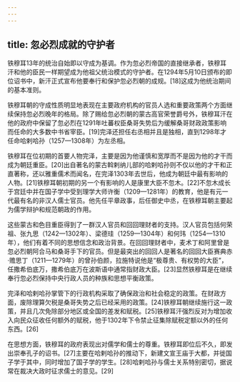 ```yaml
---
---
---
```

title: 忽必烈成就的守护者
---



铁穆耳13年的统治自始即以守成为基调。作为忽必烈帝国的直接继承者，铁穆耳汗和他的臣民一样期望成为他祖父统治模式的守护者。在1294年5月10日颁布的即位诏书中，新汗正式宣布他要奉行和保护忽必烈朝的成规。[18]这成为他统治期间的基本准则。

铁穆耳朝的守成性质明显地表现在主要政府机构的官员人选和重要政策两个方面继续保持忽必烈晚年的格局。除了赐给忽必烈朝的蒙古高官荣誉爵号外，铁穆耳汗在他的政府中保留了忽必烈在1291年吐蕃权臣桑哥失势后为缓解桑哥财政政策影响而任命的大多数中书省宰臣。[19]完泽还担任右丞相并且是独相，直到1298年才任命哈剌哈孙（1257—1308年）为左丞相。

铁穆耳在位初期的首要人物完泽，主要是因为他谨慎和宽厚而不是因为他的才干而成为朝廷重臣。[20]出自著名的蒙古斡剌纳儿部的哈剌哈孙则不仅以他的才干和正直著称，还以雅重儒术而闻名，在完泽1303年去世后，他成为朝廷中最有影响的人物。[21]铁穆耳朝初期的另一个有影响的人是康里大臣不忽木。[22]不忽木成长于宫廷中并在国子学中受到理学大师许衡（1209—1281年）的教育，他是有元一代最有名的非汉人儒士官员。他先任平章政事，后任御史中丞，在铁穆耳朝主要起为儒学辩护和规范朝政的作用。

这些蒙古和色目重臣得到了一群汉人官员和回回理财者的支持。汉人官员包括何荣祖、张九思（1242—1302年）、梁德珪（1259—1304年）和何玮（1254—1310年），他们有着不同的思想信念和政治背景。在回回理财者中，麦术丁和阿里曾是忽必烈朝阿合马和桑哥手下的官员。但是最突出的回回人是著名的回回大臣赛典赤·赡思丁（1211—1279年）的曾孙伯颜，拉施特说他是“极尊贵、有权势的大臣”，任撒希伯底万，撒希伯底万在波斯语中通常指财政大臣。[23]显然铁穆耳是在继续奉行忽必烈保持中央行政人员的种族和思想平衡政策。

完泽和哈剌哈孙掌管下的行政机构采取了确保政治和社会稳定的政策。在财政方面，废除理算欠税是桑哥失势之后已经采用的政策。[24]铁穆耳朝继续施行这一政策，并且几次免除部分地区或全国的差发和赋税。[25]铁穆耳汗强烈反对为增加收入向民众征收任何额外的赋税，他于1302年下令禁止征集除赋税定额以外的任何东西。[26]

在思想方面，铁穆耳的政府表现出对儒学和儒士的尊重。铁穆耳即位后不久，即发出崇奉孔子的诏书。[27]主要在哈剌哈孙的推动下，新建文宣王庙于大都，并徙国子学于其中，同时增加了国子学的学生。[28]哈剌哈孙与儒士关系特别密切，据说常在裁决大政时征求儒士的意见。[29]